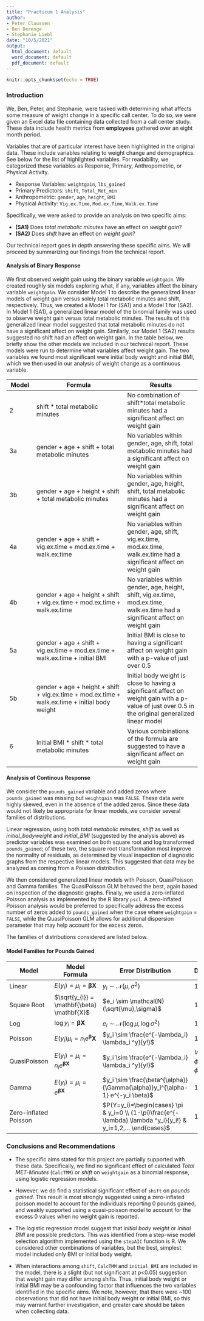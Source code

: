 ---
title: "Practicum 1 Analysis"
author:
- Peter Claussen
- Ben Derenge
- Stephanie Liebl
date: "10/5/2021"
output:
  html_document: default
  word_document: default
  pdf_document: default
---

```{r setup, include=FALSE}
knitr::opts_chunk$set(echo = TRUE)
```

### Introduction

We, Ben, Peter, and Stephanie, were tasked with determining what affects some measure of weight change in a specific call center. To do so, we were given an Excel data file containing data collected from a call center study. These data include health metrics from **employees** gathered over an eight month period. 

Variables that are of particular interest have been highlighted in the original data. These include variables relating to weight change and demographics. See below for the list of highlighted variables. For readability, we categorized these variables as Response, Primary, Anthropometric, or Physical Activity.

- Response Variables: `weightgain`, `lbs_gained`
- Primary Predictors: `shift`, `Total_Met_min`
- Anthropometric: `gender`, `age`, `height`, `BMI`
- Physical Activity: `Vig.ex.Time`, `Mod.ex.Time`, `Walk.ex.Time`


Specifically, we were asked to provide an analysis on two specific aims:

- **(SA1)** Does *total metabolic minutes* have an effect on *weight gain*?
- **(SA2)** Does *shift* have an effect on *weight gain*? 

Our technical report goes in depth answering these specific aims. We will proceed by summarizing our findings from the technical report.

#### Analysis of Binary Response
We first observed weight gain using the binary variable `weightgain`. We created roughly six models exploring what, if any, variables affect the binary variable `weightgain`. We consider Model 1 to describe the generalized linear models of weight gain versus solely total metabolic minutes and shift, respectively. Thus, we created a Model 1 for (SA1) and a Model 1 for (SA2). In Model 1 (SA1), a generalized linear model of the binomial family was used to observe weight gain versus total metabolic minutes. The results of this generalized linear model suggested that total metabolic minutes do not have a significant affect on weight gain. Similarly, our Model 1 (SA2) results suggested no shift had an affect on weight gain. In the table below, we briefly show the other models we included in our technical report. These models were run to determine what variables affect weight gain. The two variables we found most significant were initial body weight and initial BMI, which we then used in our analysis of weight change as a continuous variable.


 Model| Formula            | Results
------|--------------------|----------------
 2  | shift * total metabolic minutes| No combination of shift*total metabolic minutes had a significant affect on weight gain       
 3a | gender + age + shift + total metabolic minutes | No variables within gender, age, shift, total metabolic minutes had a significant affect on weight gain          
 3b | gender + age + height + shift + total metabolic minutes | No variables within gender, age, height, shift, total metabolic minutes had a significant affect on weight gain        
 4a | gender + age + shift + vig.ex.time + mod.ex.time + walk.ex.time  |  No variables within gender, age, shift, vig.ex.time, mod.ex.time, walk.ex.time had a significant affect on weight gain     
 4b | gender + age + height + shift + vig.ex.time + mod.ex.time + walk.ex.time |  No variables within gender, age, height, shift, vig.ex.time, mod.ex.time, walk.ex.time had a significant affect on weight gain
 5a | gender + age + shift + vig.ex.time + mod.ex.time + walk.ex.time + initial BMI | Initial BMI is close to having a significant affect on weight gain with a p-value of just over 0.5
 5b | gender + age + height + shift + vig.ex.time + mod.ex.time + walk.ex.time + initial body weight | Initial body weight is close to having a significant affect on weight gain with a p-value of just over 0.5 in the original generalized linear model 
 6  | Initial BMI * shift * total metabolic minutes |  Various combinations of the formula are suggested to have a significant affect on weight gain

#### Analysis of Continous Response

We consider the `pounds_gained` variable and added zeros where `pounds_gained` was missing but `weightgain` was `FALSE`. These data were highly skewed, even in the absence of the added zeros. Since these data would not likely be appropriate for linear models, we consider several families of distributions. 

Linear regression, using both *total metabolic minutes*, *shift* as well as *initial_bodyweight* and *initial_BMI* (suggested by the analysis above) as predictor variables was examined on both square root and log transformed `pounds_gained`; of these two, the square root transformation most improve the normality of residuals, as determined by visual inspection of diagnostic graphs from the respective linear models. This suggested that data may be analyzed as coming from a  Poisson  distribution.

We then considered generalized linear models with Poisson, QuasiPoisson and Gamma families. The QuasiPoisson GLM behaved the best, again based on inspection of the diagnostic graphs. Finally, we used a zero-inflated Poisson analysis as implemented by the R library `pscl`. A zero-inflated Poisson analysis would be preferred to specifically address the excess number of zeros added to `pounds_gained` when the case where `weightgain` = `FALSE`, while the QuasiPoisson GLM allows for additional dispersion parameter that may help account for the excess zeros.

The families of distributions considered are listed below.

#### Model Families for Pounds Gained

Model        | Model Formula                                  | Error Distribution | Dispersion
-------------|------------------------------------------------|--------------------|----------------
Linear       | $E(y_i) = \mu_{i} = \mathbf{\beta} \mathbf{X}$     | $y_i \sim \mathcal{N}(\mu,\sigma^2)$ | 1
Square Root  | $\sqrt{y_{i}} = \mathbf{\beta} \mathbf{X}$ | $e_i \sim \mathcal{N}(\sqrt{\mu},\sigma)$ | 1
Log          | $\log{y_{i}} = \mathbf{\beta} \mathbf{X}$ | $e_i \sim \mathcal{N}(\log{\mu},\log{\sigma^2})$ | 1
Poisson      | $E(y_i) \mu_{i} = n_i e^\mathbf{\beta} \mathbf{X}$ | $y_i \sim \frac{e^{-\lambda_i} \lambda_i ^y}{y!}$ | 1
QuasiPoisson      | $E(y_i) = \mu_{i} = n_i e^{\mathbf{\beta} \mathbf{X}}$ | $y_i \sim \frac{e^{-\lambda_i} \lambda_i ^y}{y!}$ | $Var(y_i) = \phi E(y_i)=\phi \lambda$
Gamma        | $E(y_i) = \mu_{i} =  e^{\mathbf{\beta} \mathbf{X}}$ | $y_i \sim \frac{\beta^{\alpha}} {\Gamma(\alpha)}y_i^{\alpha-1} e^{-y_i \beta}$ | 1
Zero-inflated Poisson |  | $P(Y=y_i)=\begin{cases} \pi & y_i=0 \\ (1-\pi)\frac{e^{-\lambda} \lambda ^y_i}{y_i!} & y_i=1,2,... \end{cases}$ | 1

### Conclusions and Recommendations
- The specific aims stated for this project are partially supported with these data. Specifically, we find no significant effect of calculated *Total MET-Minutes* (`CalcTMM`) or *shift* on `weightgain` as a binomial response, using logistic regression models. 

- However, we do find a statistical significant effect of `shift` on *pounds gained*. This result is most strongly suggested using a zero-inflated poisson model to account for the individuals reporting 0 pounds gained, and weakly supported using a quasi-poisson model to account for the excess 0 values when no weight gain is reported.

- The logistic regression model suggest that *initial body weight* or *initial BMI* are possible predictors. This was identified from a step-wise model selection algorithm implemented using the `stepAIC` function is R. We considered other combinations of variables, but the best, simplest model included only BMI or initial body weight.

- When interactions among `shift`, `CalcTMM` and `initial_BMI` are included in the model, there is a slight (but not significant at p<0.05) suggestion that weight gain may differ among shifts. Thus, initial body weight or initial BMI may be a confounding factor that influences the two variables identified in the specific aims. We note, however, that there were ~100 observations that did not have initial body weight or initial BMI, so this may warrant further investigation, and greater care should be taken when collecting data.










<!-- ```{r, echo=FALSE, include=FALSE} -->
<!-- metrics.dat <- read.csv('Practicum 1 Data.csv',header=TRUE) -->
<!-- metrics.dat <- metrics.dat[!is.na(metrics.dat$Snumber),] -->
<!-- ``` -->

<!-- ```{r, echo=FALSE, include=FALSE} -->
<!-- library(sjPlot) -->
<!-- metrics.dat$CalcTMM <- with(metrics.dat, 8*Vig.ex.Time + 4*Mod.ex.time + 3.3*Walk.ex.Time) -->

<!-- #metrics.dat$shift[metrics.dat$shift==''] <- 'missing' -->
<!-- #shift.levels <- c(paste(c(7:11),'am',sep=''),paste(c(12,1:2),'pm',sep=''),'other','missing') -->

<!-- metrics.dat$shift[metrics.dat$shift==''] <- 'other' -->
<!-- shift.levels <- c(paste(c(7:11),'am',sep=''),paste(c(12,1:2),'pm',sep=''),'other') -->
<!-- metrics.dat$shift <- factor(metrics.dat$shift,shift.levels) -->
<!-- (summary(metrics.dat$shift)) -->
<!-- ``` -->

<!-- ```{r, include=FALSE, echo=FALSE} -->
<!-- metrics.dat$MissingLbs <- is.na(metrics.dat$pounds_gained) -->
<!-- table(metrics.dat$MissingLbs,metrics.dat$weightgain) -->
<!-- ``` -->



<!-- ```{r, echo=FALSE, include=FALSE} -->
<!-- gained.dat <- metrics.dat[metrics.dat$weightgain %in% c('Yes','No'),] -->
<!-- gained.dat$WG <- FALSE -->
<!-- gained.dat$WG[gained.dat$weightgain=='Yes'] <- TRUE -->
<!-- gained.dat$pounds_gained[!gained.dat$WG] <- 0 -->
<!-- dim(gained.dat) -->
<!-- ``` -->

<!-- ```{r, include=FALSE, echo=FALSE} -->
<!-- gained.dat$MissingLbs <- is.na(gained.dat$pounds_gained) -->
<!-- table(gained.dat$MissingLbs,gained.dat$weightgain) -->
<!-- ``` -->

<!-- ```{r, echo=FALSE, include=FALSE} -->
<!-- gained.dat <- gained.dat[!is.na(gained.dat$CalcTMM),] -->
<!-- dim(gained.dat) -->

<!-- #gained.dat <- gained.dat[!gained.dat$MissingLbs,] -->
<!-- dim(gained.dat) -->
<!-- ``` -->

<!-- ```{r, echo=FALSE, include=FALSE} -->
<!-- par(mfrow=c(1,2)) -->
<!-- boxplot(pounds_gained ~ WG,data=gained.dat,horizontal = TRUE, height=2.5) -->
<!-- plot(WG~CalcTMM,data=gained.dat) -->
<!-- ``` -->

<!-- ```{r, echo=FALSE, include=FALSE} -->
<!-- SA1.model1 <- glm(WG ~ CalcTMM, data=gained.dat,family = binomial) -->
<!-- tab_model(SA1.model1) -->
<!-- ``` -->

<!-- ```{r, echo=FALSE, include=FALSE} -->
<!-- par(mfrow=c(2,2)) -->
<!-- plot(SA1.model1) -->
<!-- ``` -->

<!-- ```{r, warning=FALSE, echo=FALSE, include=FALSE} -->
<!-- SA2.model1 <- glm(WG ~ shift, data=gained.dat,family = binomial) -->
<!-- tab_model(SA2.model1) -->
<!-- ``` -->

<!-- ```{r, echo=FALSE, include=FALSE} -->
<!-- par(mfrow=c(2,2)) -->
<!-- plot(SA2.model1) -->
<!-- ``` -->


<!-- ```{r, echo=FALSE, include=FALSE, warning=FALSE} -->
<!-- SA12.model2 <- glm(WG ~ shift*CalcTMM, data=gained.dat,family = binomial) -->
<!-- tab_model(SA12.model2) -->
<!-- ``` -->

<!-- ```{r, echo=FALSE, include=FALSE} -->
<!-- plot(metrics.dat$shift,metrics.dat$CalcTMM, xlab='shift', ylab='CalcTMM', height=2.5) -->
<!-- ``` -->


<!-- ```{r, echo=FALSE, include=FALSE} -->
<!-- subset3a.dat <- gained.dat[which(complete.cases(gained.dat[, c("gender", "Age", "shift", "CalcTMM")])),] -->
<!-- subset3b.dat <- gained.dat[which(complete.cases(gained.dat[, c("gender", "Age", "height","shift", "CalcTMM")])),] -->

<!-- SA12.model3a <- glm(WG ~ gender + Age + shift + CalcTMM, data=subset3a.dat,family = binomial) -->
<!-- SA12.model3b <- glm(WG ~ gender + Age + height +shift + CalcTMM, data=subset3b.dat,family = binomial) -->

<!-- tab_model(SA12.model3a, SA12.model3b) -->
<!-- ``` -->


<!-- ```{r, echo=FALSE, include=FALSE} -->
<!-- subset4a.dat <- gained.dat[which(complete.cases(gained.dat[, c("gender", "Age", "shift", "Vig.ex.Time", "Mod.ex.time", "Walk.ex.Time")])),] -->
<!-- subset4b.dat <- gained.dat[which(complete.cases(gained.dat[, c("gender", "Age", "height", "shift", "Vig.ex.Time", "Mod.ex.time", "Walk.ex.Time")])),] -->

<!-- SA12.model4a <- glm(WG ~ gender + Age + shift + Vig.ex.Time  + Mod.ex.time + Walk.ex.Time, data=subset4a.dat, family = binomial) -->
<!-- SA12.model4b <- glm(WG ~ gender + Age + height + shift + Vig.ex.Time  + Mod.ex.time + Walk.ex.Time, data=subset4b.dat, family = binomial) -->

<!-- tab_model(SA12.model4a, SA12.model4b) -->
<!-- ``` -->

<!-- ```{r, echo=FALSE, include=FALSE} -->
<!-- gained.dat['initial_bweight'] <- gained.dat$bweight - gained.dat$pounds_gained -->
<!-- gained.dat['initial_BMI'] <- (gained.dat$initial_bweight / (gained.dat$height)^2)*703 -->
<!-- ``` -->

<!-- ```{r, warning=FALSE, echo=FALSE, include=FALSE} -->
<!-- subset5a.dat <- gained.dat[which(complete.cases(gained.dat[, c("gender", "Age", "shift", "Vig.ex.Time", "Mod.ex.time", "Walk.ex.Time", "initial_BMI")])),] -->
<!-- subset5b.dat <- gained.dat[which(complete.cases(gained.dat[, c("gender", "Age", "height", "shift", "Vig.ex.Time", "Mod.ex.time", "Walk.ex.Time", "initial_bweight")])),] -->

<!-- SA12.model5a <- glm(WG ~ gender + Age + shift + Vig.ex.Time  + Mod.ex.time + Walk.ex.Time + initial_BMI, data=subset5a.dat, family = binomial) -->
<!-- SA12.model5b <- glm(WG ~ gender + Age + height + shift + Vig.ex.Time  + Mod.ex.time + Walk.ex.Time +initial_bweight, data=subset5b.dat, family = binomial) -->

<!-- tab_model(SA12.model5a, SA12.model5b) -->
<!-- ``` -->


<!-- ```{r, include=FALSE,echo=FALSE} -->
<!-- library(MASS) -->
<!-- ``` -->

<!-- ```{r,echo=TRUE,include=FALSE,warning=FALSE} -->
<!-- best.modela <- stepAIC(SA12.model5a, direction = "both") -->
<!-- best.modelb <- stepAIC(SA12.model5b, direction = "both") -->
<!-- ``` -->

<!-- ```{r, warning=FALSE, include=FALSE} -->
<!-- tab_model(best.modela, best.modelb) -->
<!-- AIC(best.modela,best.modelb) -->
<!-- ``` -->


<!-- ```{r, echo=FALSE, warning=FALSE, include=FALSE} -->
<!-- subset6a.dat <- gained.dat[which(complete.cases(gained.dat[, c("initial_BMI", "shift", "CalcTMM")])),] -->
<!-- subset6b.dat <- gained.dat[which(complete.cases(gained.dat[,c("initial_bweight", "shift", "CalcTMM")])),] -->

<!-- subset6a.model <- glm(WG~ initial_BMI*shift*CalcTMM, data=subset6a.dat, family =binomial) -->
<!-- subset6b.model <- glm(WG~ initial_bweight*shift*CalcTMM, data=subset6b.dat, family=binomial) -->

<!-- stepAIC(subset6a.model, subset6b.model, direction="both") -->
<!-- ``` -->


<!-- ```{r,echo=FALSE, include=FALSE} -->
<!-- sum(is.na(gained.dat$pounds_gained)) -->
<!-- gained.dat <- gained.dat[!is.na(gained.dat$pounds_gained),] -->
<!-- ``` -->

<!-- ```{r,echo=FALSE, include=FALSE} -->
<!-- par(mfrow=c(1,2)) -->

<!-- hist(gained.dat$pounds_gained, freq = FALSE,breaks=10, main='Distribution of Pounds Gained') -->
<!-- nonzero.dat <- gained.dat[gained.dat$pounds_gained>0,] -->
<!-- hist(nonzero.dat$pounds_gained, freq = FALSE,breaks=10, main='Distribution of Positive Pounds Gained') -->
<!-- ``` -->

<!-- ```{r, echo=FALSE, include=FALSE} -->
<!-- SA1.model1.lm <- lm(pounds_gained ~ CalcTMM, data=nonzero.dat) -->
<!-- par(mfrow=c(2,2)) -->
<!-- plot(SA1.model1.lm) -->
<!-- ``` -->

<!-- ```{r,eval=FALSE,echo=FALSE, include=FALSE} -->
<!-- #equivalent model, just using glm instead of lm -->
<!-- SA1.model1.gauss <- glm(pounds_gained ~ CalcTMM, data=gained.dat,family = gaussian) -->
<!-- SA1b.model1.gauss <- glm(pounds_gained ~ CalcTMM, data=nonzero.dat,family = gaussian) -->
<!-- #summary(SA1.model1.gauss) -->
<!-- par(mfrow=c(2,2)) -->
<!-- plot(SA1.model1.gauss) -->
<!-- ``` -->

<!-- ```{r, echo=FALSE, include=FALSE} -->
<!-- par(mfrow=c(2,2)) -->
<!-- SA1.model1.root <- lm(sqrt(pounds_gained) ~ CalcTMM, data=gained.dat) -->
<!-- plot(SA1.model1.root) -->
<!-- ``` -->


<!-- ```{r, include=FALSE, echo=FALSE} -->
<!-- SA1b.model1.loggauss <- glm(pounds_gained ~ CalcTMM, data=nonzero.dat,family = gaussian(link="log")) -->
<!-- par(mfrow=c(2,2)) -->
<!-- plot(SA1b.model1.loggauss) -->
<!-- ``` -->

<!-- ```{r, include=FALSE, echo=FALSE} -->
<!-- gained.dat$LBS <- round(gained.dat$pounds_gained) -->
<!-- nonzero.dat$LBS <- round(nonzero.dat$pounds_gained) -->
<!-- ``` -->

<!-- ```{r, echo=FALSE, include=FALSE} -->
<!-- SA1.model1.poisson <- glm(LBS ~ CalcTMM, data=gained.dat,family = poisson) -->
<!-- par(mfrow=c(2,2)) -->
<!-- plot(SA1.model1.poisson) -->
<!-- ``` -->


<!-- ```{r, echo=FALSE, include=FALSE} -->
<!-- SA1.model1.quasi <- glm(pounds_gained ~ CalcTMM, data=gained.dat,family = quasipoisson) -->
<!-- par(mfrow=c(2,2)) -->
<!-- plot(SA1.model1.quasi) -->
<!-- ``` -->

<!-- ```{r, echo=FALSE, include=FALSE} -->
<!-- SA1b.model1.Gamma <- glm(pounds_gained ~ CalcTMM, data=nonzero.dat,family = Gamma) -->
<!-- par(mfrow=c(2,2)) -->
<!-- plot(SA1b.model1.Gamma) -->
<!-- ``` -->

<!-- ```{r, include=FALSE, echo=FALSE} -->
<!-- library(pscl) -->
<!-- ``` -->

<!-- ```{r, warning=FALSE, echo=FALSE, include=FALSE} -->
<!-- SA1.model1.zero <- zeroinfl(LBS ~ CalcTMM, data = gained.dat) -->
<!-- tab_model(SA1.model1.zero) -->
<!-- ``` -->


<!-- ```{r, echo=FALSE, include=FALSE} -->
<!-- SA2.model1.lm <- lm(pounds_gained ~ shift, data=nonzero.dat) -->
<!-- par(mfrow=c(2,2)) -->
<!-- plot(SA2.model1.lm) -->
<!-- ``` -->

<!-- ```{r, echo=FALSE, include=FALSE} -->
<!-- SA2.model1.root <- lm(sqrt(pounds_gained) ~ shift, data=gained.dat) -->
<!-- par(mfrow=c(2,2)) -->
<!-- plot(SA2.model1.root) -->
<!-- ``` -->

<!-- ```{r, echo=FALSE, include=FALSE} -->
<!-- SA2b.model1.loggauss <- glm(pounds_gained ~ shift, data=nonzero.dat,family = gaussian(link="log")) -->
<!-- par(mfrow=c(2,2)) -->
<!-- plot(SA2b.model1.loggauss) -->
<!-- ``` -->

<!-- ```{r, echo=FALSE, include=FALSE} -->
<!-- SA2.model1.poisson <- glm(LBS ~ shift, data=gained.dat,family = poisson) -->
<!-- par(mfrow=c(2,2)) -->
<!-- plot(SA2.model1.poisson) -->
<!-- #tab_model(SA2.model1.poisson) -->
<!-- ``` -->

<!-- ```{r, echo=FALSE, include=FALSE} -->
<!-- SA2.model1.quasi <- glm(pounds_gained ~ shift, data=gained.dat,family = quasipoisson) -->
<!-- par(mfrow=c(2,2)) -->
<!-- plot(SA2.model1.quasi) -->
<!-- #tab_model(SA2.model1.quasi) -->
<!-- ``` -->

<!-- ```{r, echo=FALSE, include=FALSE} -->
<!-- SA2b.model1.Gamma <- glm(pounds_gained ~ shift, data=nonzero.dat,family = Gamma) -->
<!-- par(mfrow=c(2,2)) -->
<!-- plot(SA2b.model1.Gamma) -->
<!-- ``` -->

<!-- ```{r, echo=FALSE, include=FALSE} -->
<!-- SA2.model1.zero <- zeroinfl(LBS ~ shift, data = gained.dat) -->
<!-- tab_model(SA2.model1.zero) -->
<!-- ``` -->


<!-- ```{r, include=FALSE} -->
<!-- SA12.best.poisson <- glm(LBS ~ initial_bweight, data=gained.dat,family = poisson) -->
<!-- par(mfrow=c(2,2)) -->
<!-- plot(SA12.best.poisson) -->

<!-- SA12.best.quasi <- glm(pounds_gained ~ initial_bweight, data=gained.dat,family = quasipoisson) -->
<!-- par(mfrow=c(2,2)) -->
<!-- plot(SA12.best.quasi) -->
<!-- ``` -->

<!-- ```{r, include=FALSE} -->
<!-- SA12.best.zero <- zeroinfl(LBS ~ initial_bweight, data = gained.dat) -->
<!-- tab_model(SA12.best.poisson, SA12.best.quasi, SA12.best.zero) -->
<!-- ``` -->







<!-- ```{r,eval=FALSE,echo=FALSE,include=FALSE} -->
<!-- # models developed during data exploration -->
<!-- SA12.model4.quasi <- glm(pounds_gained ~ gender + Age + height + shift + Vig.ex.Time  + Mod.ex.time + Walk.ex.Time, data=gained.dat,family = quasipoisson) -->
<!-- SA12b.model4.quasi <- glm(pounds_gained ~ gender + Age + height + shift + Vig.ex.Time  + Mod.ex.time + Walk.ex.Time, data=nonzero.dat,family = quasipoisson) -->
<!-- #summary(SA12.model4.quasi) -->
<!-- #summary(SA12b.model4.quasi) -->
<!-- tab_model(SA12.model4.quasi, SA12b.model4.quasi) -->
<!-- par(mfrow=c(2,2)) -->
<!-- plot(SA12.model4.quasi) -->
<!-- ``` -->

<!-- ```{r,eval=FALSE,echo=FALSE,include=FALSE} -->
<!-- par(mfrow=c(2,2)) -->
<!-- plot(SA12b.model4.quasi) -->
<!-- ``` -->


<!-- ```{r,eval=FALSE,echo=FALSE,include=FALSE} -->
<!-- # models developed during data exploration -->
<!-- zero.model4 <- zeroinfl(LBS ~ gender + Age + height + shift + Vig.ex.Time + Mod.ex.time + Walk.ex.Time + initial_BMI, data = gained.dat) -->
<!-- #summary(zero.model4) -->
<!-- tab_model(zero.model4) -->
<!-- ``` -->

